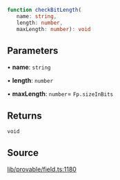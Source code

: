 ```ts
function checkBitLength(
   name: string, 
   length: number, 
   maxLength: number): void
```

## Parameters

• **name**: `string`

• **length**: `number`

• **maxLength**: `number`= `Fp.sizeInBits`

## Returns

`void`

## Source

[lib/provable/field.ts:1180](https://github.com/o1-labs/o1js/blob/081e48fe103a96db7083cdaea72a409cca3182c3/src/lib/provable/field.ts#L1180)
